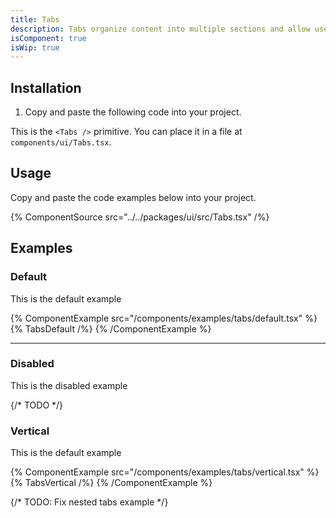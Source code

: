 ```yaml
---
title: Tabs
description: Tabs organize content into multiple sections and allow users to navigate between them.
isComponent: true
isWip: true
---
```


## Installation

1. Copy and paste the following code into your project.

This is the `<Tabs />` primitive. You can place it in a file at `components/ui/Tabs.tsx`.

## Usage

Copy and paste the code examples below into your project.

{% ComponentSource src="../../packages/ui/src/Tabs.tsx" /%}

## Examples

### Default

This is the default example

{% ComponentExample src="/components/examples/tabs/default.tsx" %}
{% TabsDefault /%}
{% /ComponentExample %}

---

### Disabled

This is the disabled example

{/* TODO */}

### Vertical

This is the default example

{% ComponentExample src="/components/examples/tabs/vertical.tsx" %}
{% TabsVertical /%}
{% /ComponentExample %}

{/* TODO: Fix nested tabs example */}
